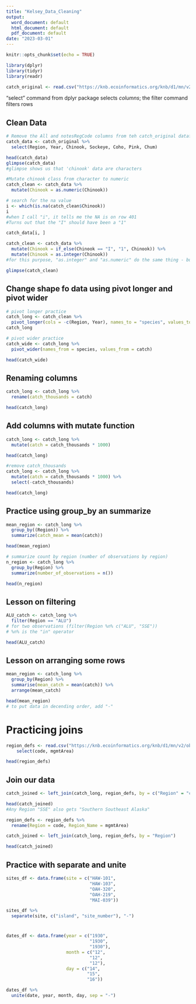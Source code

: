 ```yaml
---
title: "Kelsey_Data_Cleaning"
output:
  word_document: default
  html_document: default
  pdf_document: default
date: "2023-03-01"
---
```


```r
knitr::opts_chunk$set(echo = TRUE)
```


```r
library(dplyr)
library(tidyr)
library(readr)
```


```r
catch_original <- read.csv("https://knb.ecoinformatics.org/knb/d1/mn/v2/object/df35b.302.1")
```

“select” command from dplyr package selects *columns*; the filter command filters rows

## Clean Data

```r
# Remove the All and notesRegCode columns from teh catch_original dataframe
catch_data <- catch_original %>%
  select(Region, Year, Chinook, Sockeye, Coho, Pink, Chum)

head(catch_data)
glimpse(catch_data)
#glimpse shows us that 'chinook' data are characters
```

```r
#Mutate chinook class from character to numeric
catch_clean <- catch_data %>%
  mutate(Chinook = as.numeric(Chinook))

# search for the na value
i <- which(is.na(catch_clean$Chinook))
i
#when I call "i", it tells me the NA is on row 401
#Turns out that the "I" should have been a "1"

catch_data[i, ]

catch_clean <- catch_data %>%
  mutate(Chinook = if_else(Chinook == "I", "1", Chinook)) %>%
  mutate(Chinook = as.integer(Chinook))
#for this purpose, "as.integer" and "as.numeric" do the same thing - but not if the numeric data are not integers

glimpse(catch_clean)
```

## Change shape fo data using pivot longer and pivot wider
```r
# pivot longer practice
catch_long <- catch_clean %>%
  pivot_longer(cols = -c(Region, Year), names_to = "species", values_to = "catch")
catch_long

# pivot wider practice
catch_wide <- catch_long %>% 
  pivot_wider(names_from = species, values_from = catch)

head(catch_wide)
```


## Renaming columns
```r
catch_long <- catch_long %>% 
  rename(catch_thousands = catch)

head(catch_long)
```


## Add columns with mutate function
```r
catch_long <- catch_long %>% 
  mutate(catch = catch_thousands * 1000)

head(catch_long)

#remove catch_thousands
catch_long <- catch_long %>%
  mutate(catch = catch_thousands * 1000) %>%
  select(-catch_thousands)

head(catch_long)
```

## Practice using group_by an summarize
```r
mean_region <- catch_long %>%
  group_by((Region)) %>%
  summarize(catch_mean = mean(catch))

head(mean_region)

# summarize count by region (number of observations by region)
n_region <- catch_long %>% 
  group_by(Region) %>%
  summarize(number_of_observations = n())

head(n_region)
```

## Lesson on filtering
```r
ALU_catch <- catch_long %>%
  filter(Region == "ALU")
# for two observations (filter(Region %n% c("ALU", "SSE"))
# %n% is the "in" operator

head(ALU_catch)
```

## Lesson on arranging some rows
```r
mean_region <- catch_long %>% 
  group_by(Region) %>% 
  summarise(mean_catch = mean(catch)) %>% 
  arrange(mean_catch)

head(mean_region)
# to put data in decending order, add "-"
```


# Practicing joins
```r
region_defs <- read.csv("https://knb.ecoinformatics.org/knb/d1/mn/v2/object/df35b.303.1") %>% 
    select(code, mgmtArea)

head(region_defs)
```


## Join our data
```r
catch_joined <- left_join(catch_long, region_defs, by = c("Region" = "code"))

head(catch_joined)
#Any Region "SSE" also gets "Southern Southeast Alaska"

```


```r
region_defs <- region_defs %>%
  rename(Region = code, Region_Name = mgmtArea)

catch_joined <- left_join(catch_long, region_defs, by = "Region")

head(catch_joined)
```


## Practice with separate and unite
```r
sites_df <- data.frame(site = c("HAW-101",
                                "HAW-103",
                                "OAH-320",
                                "OAH-219",
                                "MAI-039"))

sites_df %>% 
  separate(site, c("island", "site_number"), "-")

```

#
```r
dates_df <- data.frame(year = c("1930",
                                "1930",
                                "1930"),
                       month = c("12",
                                "12",
                                "12"),
                       day = c("14",
                               "15",
                               "16"))

dates_df %>% 
  unite(date, year, month, day, sep = "-")
```

